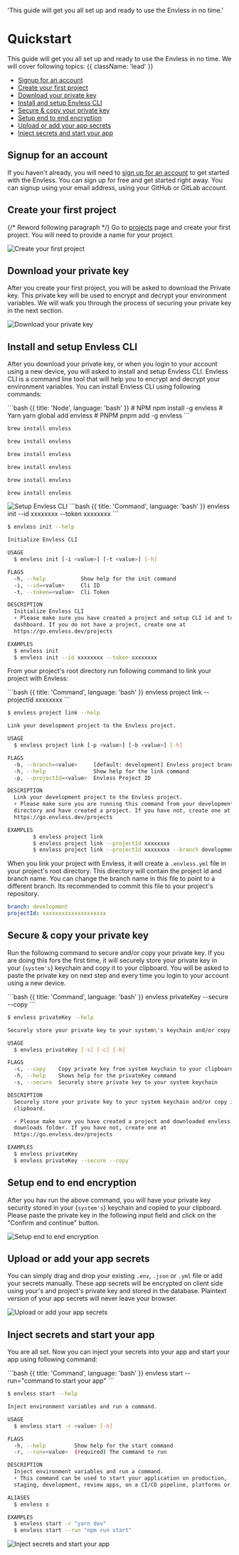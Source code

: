 
  'This guide will get you all set up and ready to use the Envless in no time.'

# Quickstart

This guide will get you all set up and ready to use the Envless in no time. We will cover following topics: {{ className: 'lead' }}

- [Signup for an account](#signup-for-an-account)
- [Create your first project](#create-your-first-project)
- [Download your private key](#download-your-private-key)
- [Install and setup Envless CLI](#install-and-setup-envless-cli)
- [Secure & copy your private key](#secure-and-copy-your-private-key)
- [Setup end to end encryption](#setup-end-to-end-encryption)
- [Upload or add your app secrets](#upload-or-add-your-app-secrets)
- [Inject secrets and start your app](#inject-secrets-and-start-your-app)

## Signup for an account

If you haven't already, you will need to [sign up for an account](https://envless.dev/signup) to get started with the Envless. You can sign up for free and get started right away. You can signup using your email address, using your GitHub or GitLab account.

## Create your first project

{/* Reword following paragraph */}
Go to [projects](https://go.envless.dev/projects) page and create your first project. You will need to provide a name for your project.

<Zoom>
  <Image
    src={CreateFirstProject}
    alt="Create your first project"
    width={1200}
    height={600}
    loading={'lazy'}
  />
</Zoom>

## Download your private key

After you create your first project, you will be asked to download the Private key. This private key will be used to encrypt and decrypt your environment variables. We will walk you through the process of securing your private key in the next section.

<Zoom>
  <Image
    src={DownloadPrivateKey}
    alt="Download your private key"
    width={1200}
    height={600}
    loading={'lazy'}
  />
</Zoom>

## Install and setup Envless CLI

After you download your private key, or when you login to your account using a new device, you will asked to install and setup Envless CLI. Envless CLI is a command line tool that will help you to encrypt and decrypt your environment variables. You can install Envless CLI using following commands:

<CodeGroup title="Install Envless CLI">
```bash {{ title: 'Node', language: 'bash' }}
# NPM
npm install -g envless
# Yarn
yarn global add envless
# PNPM
pnpm add -g envless
```

```bash {{ title: 'MacOS', language: 'bash' }}
brew install envless
```

```bash {{ title: 'Windows', language: 'bash' }}
brew install envless
```

```bash {{ title: 'Alpine', language: 'bash' }}
brew install envless
```

```bash {{ title: 'Ubuntu', language: 'bash' }}
brew install envless
```

```bash {{ title: 'CentOS', language: 'bash' }}
brew install envless
```

```bash {{ title: 'Shell', language: 'bash' }}
brew install envless
```

</CodeGroup>

<Zoom>
  <Image
    src={SetupCli}
    alt="Setup Envless CLI"
    width={1200}
    height={600}
    loading={'lazy'}
  />
</Zoom>

<CodeGroup title="Initialize Envless CLI">
```bash {{ title: 'Command', language: 'bash' }}
envless init --id xxxxxxxx --token xxxxxxxx
```

```bash {{ title: 'Help', language: 'bash' }}
$ envless init --help

Initialize Envless CLI

USAGE
  $ envless init [-i <value>] [-t <value>] [-h]

FLAGS
  -h, --help           Show help for the init command
  -i, --id=<value>     Cli ID
  -t, --token=<value>  Cli Token

DESCRIPTION
  Initialize Envless CLI
  ⚡ Please make sure you have created a project and setup CLI id and token on the
  dashboard. If you do not have a project, create one at
  https://go.envless.dev/projects

EXAMPLES
  $ envless init
  $ envless init --id xxxxxxxx --token xxxxxxxx
```

</CodeGroup>

From your project's root directory run following command to link your project with Envless:

<CodeGroup title="Link your project with Envless project">
  ```bash {{ title: 'Command', language: 'bash' }}
  envless project link --projectId xxxxxxxx
  ```

```bash {{ title: 'Help', language: 'bash' }}
$ envless project link --help

Link your development project to the Envless project.

USAGE
  $ envless project link [-p <value>] [-b <value>] [-h]

FLAGS
  -b, --branch=<value>     [default: development] Envless project branch name
  -h, --help               Show help for the link command
  -p, --projectId=<value>  Envless Project ID

DESCRIPTION
  Link your development project to the Envless project.
  ⚡ Please make sure you are running this command from your development project root
  directory and have created a project. If you have not, create one at
  https://go.envless.dev/projects

EXAMPLES
        $ envless project link
        $ envless project link --projectId xxxxxxxx
        $ envless project link --projectId xxxxxxxx --branch development
```

</CodeGroup>

When you link your project with Envless, it will create a `.envless.yml` file in your project's root directory. This directory will contain the project id and branch name. You can change the branch name in this file to point to a different branch. Its recommended to commit this file to your project's repository.

```yaml {{ title: '.envless.yml' }}
branch: development
projectId: xxxxxxxxxxxxxxxxxxxx
```

## Secure & copy your private key

Run the following command to secure and/or copy your private key. If you are doing this fors the first time, it will securely store your private key in your {`system's`} keychain and copy it to your clipboard. You will be asked to paste the private key on next step and every time you login to your account using a new device.

<CodeGroup title="Secure and/or copy your private key">
  ```bash {{ title: 'Command', language: 'bash' }}
  envless privateKey --secure --copy
  ```

```bash {{ title: 'Help', language: 'bash' }}
$ envless privateKey --help

Securely store your private key to your system\'s keychain and/or copy it to your clipboard.

USAGE
  $ envless privateKey [-s] [-c] [-h]

FLAGS
  -c, --copy    Copy private key from system keychain to your clipboard
  -h, --help    Shows help for the privateKey command
  -s, --secure  Securely store private key to your system keychain

DESCRIPTION
  Securely store your private key to your system keychain and/or copy it to your
  clipboard.

  ⚡ Please make sure you have created a project and downloaded envless.key to your
  downloads folder. If you have not, create one at
  https://go.envless.dev/projects

EXAMPLES
  $ envless privateKey
  $ envless privateKey --secure --copy
```

</CodeGroup>

## Setup end to end encryption

After you hav run the above command, you will have your private key security stored in your {`system's`} keychain and copied to your clipboard. Please paste the private key in the following input field and click on the "Confirm and continue" button.

<Zoom>
  <Image
    src={SetupE2EE}
    alt="Setup end to end encryption"
    width={1200}
    height={600}
    loading={'lazy'}
  />
</Zoom>

## Upload or add your app secrets

You can simply drag and drop your existing `.env`, `.json` or `.yml` file or add your secrets manually. These app secrets will be encrypted on client side using your's and project's private key and stored in the database. Plaintext version of your app secrets will never leave your browser.

<Zoom>
  <Image
    src={DragAndDropSecrets}
    alt="Upload or add your app secrets"
    width={1200}
    height={600}
    loading={'lazy'}
  />
</Zoom>

## Inject secrets and start your app

You are all set. Now you can inject your secrets into your app and start your app using following command:

<CodeGroup title="Inject secrets and start your app">
  ```bash {{ title: 'Command', language: 'bash' }}
  envless start --run="command to start your app"
  ```

```bash {{ title: 'Help', language: 'bash' }}
$ envless start --help

Inject environment variables and run a command.

USAGE
  $ envless start -r <value> [-h]

FLAGS
  -h, --help         Show help for the start command
  -r, --run=<value>  (required) The command to run

DESCRIPTION
  Inject environment variables and run a command.
  ⚡ This command can be used to start your application on production,
  staging, development, review apps, on a CI/CD pipeline, platforms or anywhere else.

ALIASES
  $ envless s

EXAMPLES
  $ envless start -r "yarn dev"
  $ envless start --run "npm run start"
```

</CodeGroup>

<Zoom>
  <Image
    src={InjectAndStartApp}
    alt="Inject secrets and start your app"
    width={1200}
    height={600}
    loading={'lazy'}
  />
</Zoom>
